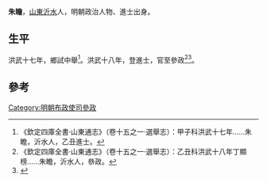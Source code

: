 '''朱瞻'''，[[山東|山東]][[沂水|沂水]]人，明朝政治人物、進士出身。

== 生平 ==
洪武十七年，鄉試中舉<ref>《欽定四庫全書·山東通志》（卷十五之一·選舉志）：甲子科洪武十七年……朱瞻，沂水人，乙丑進士。</ref>。洪武十八年，登進士，官至參政<ref>《欽定四庫全書·山東通志》（卷十五之一·選舉志）：乙丑科洪武十八年丁顯榜……朱瞻，沂水人，叅政。</ref><ref>{{Cite book|title=山东明清进士通览 明代卷|last=[[刘廷銮|刘廷銮]]，[[孙家兰|孙家兰]]编|first=|publisher=[[山东文艺出版社|山东文艺出版社]]|year=2014.12|isbn=7-5329-4771-8|location=济南|pages=3}}</ref>。

==參考==
{{reflist}}
{{明朝人物小作品}}
{{洪武十八年乙丑科殿試金榜}}
[[Category:明朝布政使司參政|Category:明朝布政使司參政]]